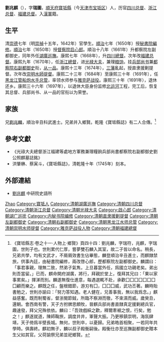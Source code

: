 {{明清人物信息框
|姓名 = 劉兆麒
|原名 =
|圖片名稱=
|圖片大小 =
|圖片說明 =
|最高職務 = [[闽浙总督|闽浙总督]]挂[[兵部尚书|兵部尚书]]兼[[右副都御史|都察院右副都御史]]
|國家 = [[大清|大清]]
|爵位 = 
|籍貫 = [[直隶省|直隶]][[宝坻|宝坻]]
|族裔 = [[汉族|汉族]]
|旗籍 =
|府邸 =
|世系 = 
|字號 = 瑞图
|室名 = 
|諡號 = 
|出生日期 = 1629年
|出生地點 = [[北直隶|北直隶]][[顺天府|顺天府]][[宝坻县|宝坻县]]
|逝世日期 = 1708年
|逝世地點 = [[直隶省|直隶省]][[顺天府|顺天府]][[宝坻县|宝坻县]]
|墓葬 = [[天津市|天津市]][[宁河区|宁河区]][[丰台镇_(天津市)|丰台镇]]
|配偶 = 初娶陈氏，继配钮氏，又娶郭氏
|親屬 = 
祖父：[[刘国祯|刘国祯]]

祖母：褚氏

父：[[刘世则|刘世则]]

母：鲁氏

兄：[[刘兆麟|刘兆麟]]

子：[[刘殿衡|刘殿衡]]（[[刘兆麟|刘兆麟]]过继）、[[刘殿玑|刘殿玑]]、[[刘殿章|刘殿章]]，女儿四人。

孫：[[刘嵩龄|刘嵩龄]]、[[刘昌龄|刘昌龄]]、[[刘永龄|刘永龄]]、[[刘鹤龄|刘鹤龄]]，孙女五人。

曾孙：[[刘同曾|刘同曾]]，曾孙女一人。
|出身 = [[崇德|崇德]]七年[[官学|官学]]学生
|經歷 = 
|著作 =
}}
'''劉兆麒'''（{{bd|1629年|11月4日|1708年|7月2日|Liu劉}}），字'''瑞圖'''，[[順天府|順天府]][[寶坻縣|寶坻縣]]（今[[天津市|天津市]][[宝坻区|宝坻区]]）人，历官[[四川总督|四川总督]]、[[浙江总督|浙江总督]]、[[福建总督|福建总督]]。入[[漢軍|漢軍]]籍。

== 生平 ==
清[[崇德|崇德]]七年（明[[崇禎|崇禎]]十五年，1642年）官學生。[[順治|順治]]七年（1650年）授[[秘書院|秘書院]][[編修|編修]]。[[順治|順治]]七年（1650年）授[[督察院|督察院]][[启心郎|启心郎]]。順治十八年（1661年）升都察院左副都御史，同年外任[[湖廣巡撫|湖廣巡撫]]。康熙七年（1668年），升[[四川總督|四川總督]]。次年改[[福建总督|福建总督]]。康熙九年（1670年），任[[浙江總督|浙江總督]]，进[[光禄大夫|光禄大夫]]，兼理[[粮饷|粮饷]]，挂[[兵部尚书|兵部尚书]]兼[[右副都御史|都察院右副都御史]]衔，[[从一品|从一品]]。康熙十三年（1674年），[[三藩之乱|三藩]]亂起，授直隶援剿提督。次年改[[崇明水師提督|崇明水師提督]]。康熙二十三年（1684年）至康熙三十年（1691年），任[[黑龙江管船炮水手总管|黑龙江管船炮水手总管]]，率领水师参与[[雅克萨战役|雅克萨战役]]。康熙三十年（1691年），退休还乡。康熙三十六年（1697年），以退休大臣身份监修[[北运河|北运河]]工程，完工后，恢复其总督、兵部尚书、从一品的官衔以为荣誉。

== 家族 ==
兄[[劉兆麟|劉兆麟]]，順治辛丑科武進士。兄弟并入鄉賢。乾隆《寶坻縣誌》有二人合傳。<ref>《寶坻縣志·卷之十一·人物上·鄉賢》頁四十四：劉兆麟，字瑞符，兆麒，字瑞圖，世則子也。世則累代仁厚，嘗夢雙石麟入其室，故二子皆以命名。稍長，兄弟共學，均有文武才，不屑屑效書生佔畢態，麟登順治辛丑進士，而麒隸禁旅，供事內廷，由秘書院編修，兩改啓心郎，歷都察院左副都御史。麟謂曰：「事君事親，理無二致，然弟子氣雋，上旦暮當外任，爲國立功親老矣。弟出則吾當留。」已而，麒命開府湖廣，將行，拜親於堂上，復拜其兄曰：「果以家事累矣。」揮涕而別。麟遂無復仕進意，每遇選輒不赴，承歡囗囗囗囗囗囗囗囗顧而樂之。麒既之任，盤根錯節，游刃有囗，囗囗囗威，武功丕著。麟時貽書勉之，世則亦諭曰：「努力答知遇。老人健在，兄善事我，無以我爲念。」麒益感奮。既而制蜀省，督浙閩節鉞，所臨不察淵而徹，不束濕而威。歲癸丑，還朝。會西南有警，天子方拊髀思頗牧，晉麒兵部尚書直隸真定援剿總兵官，趣速發，拜父兄殊依依。麟曰：「吾效戲綵之歡，釋爾牽裾之恨，行矣，勉之！」麒遂就道，陳師鞠旅，調度井井，軍聲大振。乃更移鎮崇明，海氛肆靖，天子倚爲半壁長城。無何，世則卒，以憂歸。兄弟皓首相聚，一若同年共學時。俱壽終。麒初無子，麟以叔子殿衡嗣後。殿衡仕亦至巡撫副都御史贈本生父如其官。父荷諭祭兄弟並祀鄉賢。</ref>

==參考文獻==
{{reflist}}
*《光祿大夫總督浙江福建等處地方軍務兼理糧餉兵部尚書都察院右副都御史劉公照麒墓誌銘》
*洪肇楙、蔡寅斗，《寶坻縣誌》，清乾隆十年（1745年）刻本。

==外部連結==
*[http://archive.ihp.sinica.edu.tw/ttscgi/ttsquery?0:0:mctauac:TM%3D%BCB%A5%FC%C4Q 劉兆麒] {{Wayback|url=http://archive.ihp.sinica.edu.tw/ttscgi/ttsquery?0:0:mctauac:TM%3D%BCB%A5%FC%C4Q |date=20190911222933 }} 中研院史語所

{{特授改補館職翰林}}

{{Authority control}}

{{DEFAULTSORT:Liu刘}}
[[Category:刘姓|Zhao]]
[[Category:寶坻人|Category:寶坻人]]
[[Category:清朝湖廣巡撫|Category:清朝湖廣巡撫]]
[[Category:清朝四川总督|Category:清朝四川总督]]
[[Category:清朝浙江总督|Category:清朝浙江总督]]
[[Category:清朝光禄大夫|Category:清朝光禄大夫]]
[[Category:啟心郎|Category:啟心郎]]
[[Category:清朝湖广巡抚|Category:清朝湖广巡抚]]
[[Category:内秘书院编修|Category:内秘书院编修]]
[[Category:清朝直隶援剿提督|Category:清朝直隶援剿提督]]
[[Category:清朝左副都御史|Category:清朝左副都御史]]
[[Category:清朝右副都御史|Category:清朝右副都御史]]
[[Category:清朝黑龙江水师总管|Category:清朝黑龙江水师总管]]
[[Category:清朝崇明水师提督|Category:清朝崇明水师提督]]
[[Category:雅克萨战役人物|Category:雅克萨战役人物]]
[[Category:清朝福建總督|Category:清朝福建總督]]